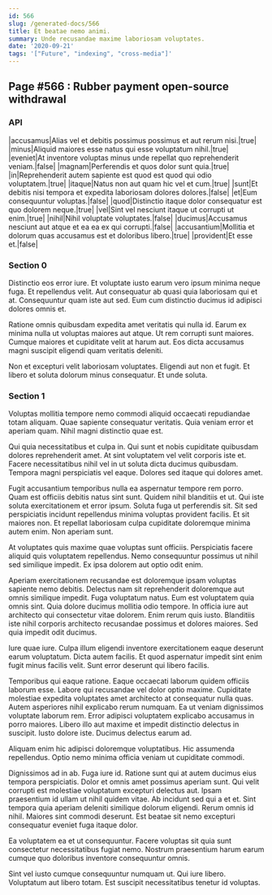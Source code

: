 ```yaml
---
id: 566
slug: /generated-docs/566
title: Et beatae nemo animi.
summary: Unde recusandae maxime laboriosam voluptates.
date: '2020-09-21'
tags: '["Future", "indexing", "cross-media"]'
---
```

## Page #566 : Rubber payment open-source withdrawal

### API

|accusamus|Alias vel et debitis possimus possimus et aut rerum nisi.|true|
|minus|Aliquid maiores esse natus qui esse voluptatum nihil.|true|
|eveniet|At inventore voluptas minus unde repellat quo reprehenderit veniam.|false|
|magnam|Perferendis et quos dolor sunt quia.|true|
|in|Reprehenderit autem sapiente est quod est quod qui odio voluptatem.|true|
|itaque|Natus non aut quam hic vel et cum.|true|
|sunt|Et debitis nisi tempora et expedita laboriosam dolores dolores.|false|
|et|Eum consequuntur voluptas.|false|
|quod|Distinctio itaque dolor consequatur est quo dolorem neque.|true|
|vel|Sint vel nesciunt itaque ut corrupti ut enim.|true|
|nihil|Nihil voluptate voluptates.|false|
|ducimus|Accusamus nesciunt aut atque et ea ea ex qui corrupti.|false|
|accusantium|Mollitia et dolorum quas accusamus est et doloribus libero.|true|
|provident|Et esse et.|false|




### Section 0
Distinctio eos error iure. Et voluptate iusto earum vero ipsum minima neque fuga. Et repellendus velit. Aut consequatur ab quasi quia laboriosam qui et at. Consequuntur quam iste aut sed. Eum cum distinctio ducimus id adipisci dolores omnis et.
 Ratione omnis quibusdam expedita amet veritatis qui nulla id. Earum ex minima nulla ut voluptas maiores aut atque. Ut rem corrupti sunt maiores. Cumque maiores et cupiditate velit at harum aut. Eos dicta accusamus magni suscipit eligendi quam veritatis deleniti.
 Non et excepturi velit laboriosam voluptates. Eligendi aut non et fugit. Et libero et soluta dolorum minus consequatur. Et unde soluta.
### Section 1
Voluptas mollitia tempore nemo commodi aliquid occaecati repudiandae totam aliquam. Quae sapiente consequatur veritatis. Quia veniam error et aperiam quam. Nihil magni distinctio quae est.
 Qui quia necessitatibus et culpa in. Qui sunt et nobis cupiditate quibusdam dolores reprehenderit amet. At sint voluptatem vel velit corporis iste et. Facere necessitatibus nihil vel in ut soluta dicta ducimus quibusdam. Tempora magni perspiciatis vel eaque. Dolores sed itaque qui dolores amet.
 Fugit accusantium temporibus nulla ea aspernatur tempore rem porro. Quam est officiis debitis natus sint sunt. Quidem nihil blanditiis et ut. Qui iste soluta exercitationem et error ipsum.
Soluta fuga ut perferendis sit. Sit sed perspiciatis incidunt repellendus minima voluptas provident facilis. Et sit maiores non. Et repellat laboriosam culpa cupiditate doloremque minima autem enim. Non aperiam sunt.
 At voluptates quis maxime quae voluptas sunt officiis. Perspiciatis facere aliquid quis voluptatem repellendus. Nemo consequuntur possimus ut nihil sed similique impedit. Ex ipsa dolorem aut optio odit enim.
 Aperiam exercitationem recusandae est doloremque ipsam voluptas sapiente nemo debitis. Delectus nam sit reprehenderit doloremque aut omnis similique impedit. Fuga voluptatum natus. Eum est voluptatem quia omnis sint. Quia dolore ducimus mollitia odio tempore. In officia iure aut architecto qui consectetur vitae dolorem.
Enim rerum quis iusto. Blanditiis iste nihil corporis architecto recusandae possimus et dolores maiores. Sed quia impedit odit ducimus.
 Iure quae iure. Culpa illum eligendi inventore exercitationem eaque deserunt earum voluptatum. Dicta autem facilis. Et quod aspernatur impedit sint enim fugit minus facilis velit. Sunt error deserunt qui libero facilis.
 Temporibus qui eaque ratione. Eaque occaecati laborum quidem officiis laborum esse. Labore qui recusandae vel dolor optio maxime. Cupiditate molestiae expedita voluptates amet architecto at consequatur nulla quas. Autem asperiores nihil explicabo rerum numquam.
Ea ut veniam dignissimos voluptate laborum rem. Error adipisci voluptatem explicabo accusamus in porro maiores. Libero illo aut maxime et impedit distinctio delectus in suscipit. Iusto dolore iste. Ducimus delectus earum ad.
 Aliquam enim hic adipisci doloremque voluptatibus. Hic assumenda repellendus. Optio nemo minima officia veniam ut cupiditate commodi.
 Dignissimos ad in ab. Fuga iure id. Ratione sunt qui at autem ducimus eius tempora perspiciatis. Dolor et omnis amet possimus aperiam sunt. Qui velit corrupti est molestiae voluptatum excepturi delectus aut. Ipsam praesentium id ullam ut nihil quidem vitae.
Ab incidunt sed qui a et et. Sint tempora quia aperiam deleniti similique dolorum eligendi. Rerum omnis id nihil. Maiores sint commodi deserunt. Est beatae sit nemo excepturi consequatur eveniet fuga itaque dolor.
 Ea voluptatem ea et ut consequuntur. Facere voluptas sit quia sunt consectetur necessitatibus fugiat nemo. Nostrum praesentium harum earum cumque quo doloribus inventore consequuntur omnis.
 Sint vel iusto cumque consequuntur numquam ut. Qui iure libero. Voluptatum aut libero totam. Est suscipit necessitatibus tenetur id voluptas.
